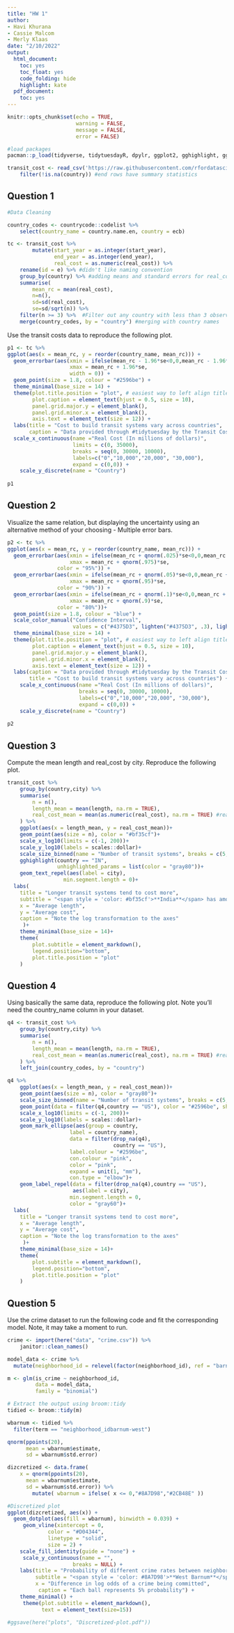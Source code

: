 ```yaml
---
title: "HW 1"
author:
- Havi Khurana
- Cassie Malcom
- Merly Klaas
date: "2/10/2022"
output:
  html_document:
    toc: yes
    toc_float: yes
    code_folding: hide
    highlight: kate
  pdf_document:
    toc: yes
---
```


```r
knitr::opts_chunk$set(echo = TRUE,
                      warning = FALSE,
                      message = FALSE,
                      error = FALSE)
```

```r
#load packages
pacman::p_load(tidyverse, tidytuesdayR, dpylr, ggplot2, gghighlight, ggtext, ggrepel, rio, here, colorspace, ggforce, countrycode)

transit_cost <- read_csv('https://raw.githubusercontent.com/rfordatascience/tidytuesday/master/data/2021/2021-01-05/transit_cost.csv') %>% 
    filter(!is.na(country)) #end rows have summary statistics
```

## Question 1


```r
#Data Cleaning

country_codes <- countrycode::codelist %>%
    select(country_name = country.name.en, country = ecb)

tc <- transit_cost %>%
        mutate(start_year = as.integer(start_year),
               end_year = as.integer(end_year),
               real_cost = as.numeric(real_cost)) %>%
    rename(id = e) %>% #didn't like naming convention
    group_by(country) %>% #adding means and standard errors for real_cost variable
    summarise(
        mean_rc = mean(real_cost), 
        n=n(), 
        sd=sd(real_cost), 
        se=sd/sqrt(n)) %>% 
    filter(n >= 3) %>%  #Filter out any country with less than 3 observations
    merge(country_codes, by = "country") #merging with country names 
```


Use the transit costs data to reproduce the following plot.
<!-- There is too much space between the y-axis tick labels and the y-axis, but I've tried many things and am still having issues. -->
```r
p1 <- tc %>%
ggplot(aes(x = mean_rc, y = reorder(country_name, mean_rc))) +
  geom_errorbar(aes(xmin = ifelse(mean_rc - 1.96*se<0,0,mean_rc - 1.96*se), 
                    xmax = mean_rc + 1.96*se, 
                    width = 0)) +
  geom_point(size = 1.8, colour = "#2596be") +
  theme_minimal(base_size = 14) +
  theme(plot.title.position = "plot", # easiest way to left align title
        plot.caption = element_text(hjust = 0.5, size = 10),
        panel.grid.major.y = element_blank(),
        panel.grid.minor.x = element_blank(),
        axis.text = element_text(size = 12)) +
  labs(title = "Cost to build transit systems vary across countries",
       caption = "Data provided through #tidytuesday by the Transit Costs Project") +
  scale_x_continuous(name ="Real Cost (In millions of dollars)", 
                     limits = c(0, 35000), 
                     breaks = seq(0, 30000, 10000), 
                     labels=c("0","10,000","20,000", "30,000"),
                     expand = c(0,0)) +
    scale_y_discrete(name = "Country")
   
p1
```

## Question 2

Visualize the same relation, but displaying the uncertainty using an alternative method of your choosing - Multiple error bars.
```r
p2 <- tc %>%
ggplot(aes(x = mean_rc, y = reorder(country_name, mean_rc))) +
  geom_errorbar(aes(xmin = ifelse(mean_rc + qnorm(.025)*se<0,0,mean_rc + qnorm(.025)*se),
                    xmax = mean_rc + qnorm(.975)*se,
                color = "95%")) + 
  geom_errorbar(aes(xmin = ifelse(mean_rc + qnorm(.05)*se<0,0,mean_rc + qnorm(.05)*se),
                    xmax = mean_rc + qnorm(.95)*se,
                color = "90%")) +
  geom_errorbar(aes(xmin = ifelse(mean_rc + qnorm(.1)*se<0,0,mean_rc + qnorm(.1)*se),
                    xmax = mean_rc + qnorm(.9)*se,
                color = "80%"))+
  geom_point(size = 1.8, colour = "blue") +
  scale_color_manual("Confidence Interval",
                     values = c("#4375D3", lighten("#4375D3", .3), lighten("#4375D3", .6))) +
  theme_minimal(base_size = 14) +
  theme(plot.title.position = "plot", # easiest way to left align title
        plot.caption = element_text(hjust = 0.5, size = 10),
        panel.grid.major.y = element_blank(),
        panel.grid.minor.x = element_blank(),
        axis.text = element_text(size = 12)) +
  labs(caption = "Data provided through #tidytuesday by the Transit Costs Project",
       title = "Cost to build transit systems vary across countries") +
    scale_x_continuous(name ="Real Cost (In millions of dollars)", 
                       breaks = seq(0, 30000, 10000), 
                       labels=c("0","10,000","20,000", "30,000"),
                       expand = c(0,0)) +
    scale_y_discrete(name = "Country")
   
p2
```

## Question 3

Compute the mean length and real_cost by city. Reproduce the following plot.

```r
transit_cost %>% 
    group_by(country,city) %>% 
    summarise(
        n = n(),
        length_mean = mean(length, na.rm = TRUE),
        real_cost_mean = mean(as.numeric(real_cost), na.rm = TRUE) #real_cost is char
    ) %>% 
    ggplot(aes(x = length_mean, y = real_cost_mean))+
    geom_point(aes(size = n), color = "#bf35cf")+
    scale_x_log10(limits = c(-1, 200))+
    scale_y_log10(labels = scales::dollar)+
    scale_size_binned(name = "Number of transit systems", breaks = c(5, 10, 20))+
    gghighlight(country == "IN",
                unhighlighted_params = list(color = "gray80"))+
    geom_text_repel(aes(label = city),
                  min.segment.length = 0)+
  labs(
    title = "Longer transit systems tend to cost more",
    subtitle = "<span style = 'color: #bf35cf'>**India**</span> has among the most transit systems in the world",
    x = "Average length",
    y = "Average cost",
    caption = "Note the log transformation to the axes"
     )+
    theme_minimal(base_size = 14)+
    theme(
        plot.subtitle = element_markdown(),
        legend.position="bottom",
        plot.title.position = "plot"
    )


```


## Question 4

Using basically the same data, reproduce the following plot. Note you’ll need the country_name column in your dataset.

```r
q4 <- transit_cost %>% 
    group_by(country,city) %>% 
    summarise(
        n = n(),
        length_mean = mean(length, na.rm = TRUE),
        real_cost_mean = mean(as.numeric(real_cost), na.rm = TRUE) #real_cost is char
    ) %>% 
    left_join(country_codes, by = "country")

q4 %>% 
    ggplot(aes(x = length_mean, y = real_cost_mean))+
    geom_point(aes(size = n), color = "gray80")+
    scale_size_binned(name = "Number of transit systems", breaks = c(5, 10, 20))+
    geom_point(data = filter(q4,country == "US"), color = "#2596be", show.legend = FALSE)+
    scale_x_log10(limits = c(-1, 200))+
    scale_y_log10(labels = scales::dollar)+
    geom_mark_ellipse(aes(group = country, 
                    label = country_name),
                    data = filter(drop_na(q4),
                                  country == "US"),
                    label.colour = "#2596be",
                    con.colour = "pink",
                    color = "pink",
                    expand = unit(1, "mm"),
                    con.type = "elbow")+
    geom_label_repel(data = filter(drop_na(q4),country == "US"), 
                     aes(label = city),
                    min.segment.length = 0, 
                    color = "gray60")+
  labs(
    title = "Longer transit systems tend to cost more",
    x = "Average length",
    y = "Average cost",
    caption = "Note the log transformation to the axes"
     )+
    theme_minimal(base_size = 14)+
    theme(
        plot.subtitle = element_markdown(),
        legend.position="bottom",
        plot.title.position = "plot"
    )
```

## Question 5

Use the crime dataset to run the following code and fit the corresponding model. Note, it may take a moment to run.

```r
crime <- import(here("data", "crime.csv")) %>% 
    janitor::clean_names()
```


```r
model_data <- crime %>% 
  mutate(neighborhood_id = relevel(factor(neighborhood_id), ref = "barnum"))

m <- glm(is_crime ~ neighborhood_id, 
         data = model_data,
         family = "binomial")

# Extract the output using broom::tidy
tidied <- broom::tidy(m)

wbarnum <- tidied %>% 
  filter(term == "neighborhood_idbarnum-west")

qnorm(ppoints(20), 
      mean = wbarnum$estimate,
      sd = wbarnum$std.error)

```


```r
dizcretized <- data.frame(
    x = qnorm(ppoints(20), 
      mean = wbarnum$estimate,
      sd = wbarnum$std.error)) %>% 
        mutate( wbarnum = ifelse( x <= 0,"#8A7D98","#2CB48E" ))
```


```r
#Discretized plot
ggplot(dizcretized, aes(x)) +
  geom_dotplot(aes(fill = wbarnum), binwidth = 0.039) +
     geom_vline(xintercept = 0, 
             color = "#D04344", 
             linetype = "solid", 
             size = 2) + 
    scale_fill_identity(guide = "none") +
     scale_y_continuous(name = "", 
                     breaks = NULL) +
    labs(title = "Probability of different crime rates between neighborhoods",
         subtitle = "<span style = 'color: #8A7D98'>**West Barnum**</span> compared to <span style = 'color: #2CB48E' >**Barnum**</span>",
         x = "Difference in log odds of a crime being committed",
          caption = "Each ball represents 5% probability") +
    theme_minimal() +
     theme(plot.subtitle = element_markdown(),
           text = element_text(size=15))

#ggsave(here("plots", "Discretized-plot.pdf"))
```



